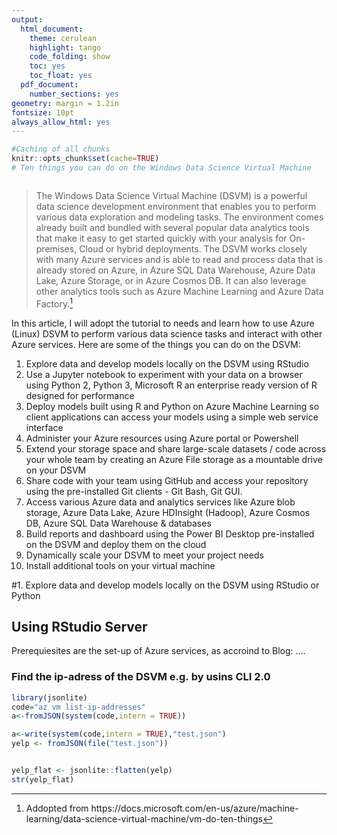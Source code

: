 ```yaml
---
output:
  html_document:
    theme: cerulean
    highlight: tango
    code_folding: show
    toc: yes
    toc_float: yes
  pdf_document:
    number_sections: yes
geometry: margin = 1.2in
fontsize: 10pt
always_allow_html: yes
---
```


```r
#Caching of all chunks
knitr::opts_chunk$set(cache=TRUE)
# Ten things you can do on the Windows Data Science Virtual Machine
```

```r

```



>The Windows Data Science Virtual Machine (DSVM) is a powerful data science development environment that enables you to perform various data exploration and modeling tasks. The environment comes already built and bundled with several popular data analytics tools that make it easy to get started quickly with your analysis for On-premises, Cloud or hybrid deployments. The DSVM works closely with many Azure services and is able to read and process data that is already stored on Azure, in Azure SQL Data Warehouse, Azure Data Lake, Azure Storage, or in Azure Cosmos DB. It can also leverage other analytics tools such as Azure Machine Learning and Azure Data Factory.[^1]

In this article, I will adopt the tutorial to needs and learn how to use Azure (Linux) DSVM to perform various data science tasks and interact with other Azure services. Here are some of the things you can do on the DSVM:

1. Explore data and develop models locally on the DSVM using RStudio
2.  Use a Jupyter notebook to experiment with your data on a browser using Python 2, Python 3, Microsoft R an enterprise ready version of R designed for performance
3. Deploy models built using R and Python on Azure Machine Learning so client applications can access your models using a simple web service interface
4. Administer your Azure resources using Azure portal or Powershell
5. Extend your storage space and share large-scale datasets / code across your whole team by creating an Azure File storage as a mountable drive on your DSVM
6. Share code with your team using GitHub and access your repository using the pre-installed Git clients - Git Bash, Git GUI.
7. Access various Azure data and analytics services like Azure blob storage, Azure Data Lake, Azure HDInsight (Hadoop), Azure Cosmos DB, Azure SQL Data Warehouse & databases
8. Build reports and dashboard using the Power BI Desktop pre-installed on the DSVM and deploy them on the cloud
9. Dynamically scale your DSVM to meet your project needs
10. Install additional tools on your virtual machine


#1. Explore data and develop models locally on the DSVM using RStudio or Python

## Using RStudio Server


Prerequiesites are the set-up of Azure services, as accroind to Blog: ....

### Find the ip-adress of the DSVM e.g. by usins CLI 2.0
```r
library(jsonlite)
code="az vm list-ip-addresses"
a<-fromJSON(system(code,intern = TRUE))

a<-write(system(code,intern = TRUE),"test.json")
yelp <- fromJSON(file("test.json"))


yelp_flat <- jsonlite::flatten(yelp)
str(yelp_flat)
```






[^1]: Addopted from https://docs.microsoft.com/en-us/azure/machine-learning/data-science-virtual-machine/vm-do-ten-things
